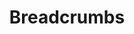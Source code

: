 ---
title: Breadcrumbs
tabs: ['Usage', 'Style']
description: Usage instructions for the Badges component
---